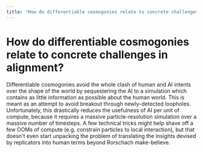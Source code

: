 ```yaml
---
title: "How do differentiable cosmogonies relate to concrete challenges in alignment?"
---
```


# How do differentiable cosmogonies relate to concrete challenges in alignment?

Differentiable cosmogonies avoid the whole clash of human and AI intents over the shape of the world by sequestering the AI to a simulation which contains as little information as possible about the human world. This is meant as an attempt to avoid breakout through newly-detected loopholes. Unfortunately, this drastically reduces the usefulness of AI per unit of compute, because it requires a massive particle-resolution simulation over a massive number of timesteps. A few technical tricks might help shave off a few OOMs of compute (e.g. constrain particles to local interaction), but that doesn't even start unpacking the problem of translating the insights devised by replicators into human terms beyond Rorschach make-believe.
